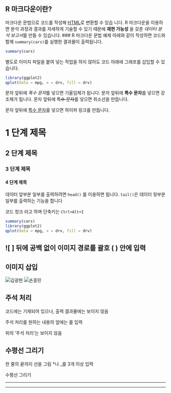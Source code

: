 ## R 마크다운이란?
마크다운 문법으로 코드를 작성해 [HTML](https://ko.wikipedia.org/wiki/HTML)로 변환할 수 있습 니다.
R 마크다운을 이용하면 분석 과정과 결과를 자세하게 기술할 수 있기 때문에 **재현 가능성** 을 갖춘
*데이터 분석 보고서*를 만들 수 있습니다.
### R 마크다운 문법 예제
아래와 같이 작성하면 코드와 함께 `summary(cars)`를 실행한 결과물이 출력됩니다.
```r
summary(cars)
```
별도로 이미지 파일을 붙여 넣는 작업을 하지 않아도 코드 아래에 그래프를 삽입할 수 있습니다.
```r
library(ggplot2)
qplot(data = mpg, x = drv, fill = drv)
```

문자 앞뒤에 *특수 문자*를 넣으면 기울임체가 됩니다.
문자 앞뒤에 **특수 문자**를 넣으면 강조체가 됩니다.
문자 앞뒤에 ~~특수 문자~~를 넣으면 취소선을 만듭니다.

문자 앞뒤에 [특수 문자](http://www.google.com/search?q=special+character)를 넣으면 하이퍼
링크를 만듭니다.

# 1 단계 제목
## 2 단계 제목
### 3 단계 제목
#### 4 단계 제목
데이터 앞부분 일부를 출력하려면 `head()` 를 이용하면 됩니다. `tail()`은 데이터 뒷부분 일부를
출력하는 기능을 합니다



코드 청크 라고 하며 단축키는 `Ctrl+Alt+I`

```r
summary(cars)
library(ggplot2)
qplot(data = mpg, x = drv, fill = drv)
```


## ![ ] 뒤에 공백 없이 이미지 경로를 괄호 ( ) 안에 입력
## 이미지 삽입

![김광현](http://flexible.img.hani.co.kr/flexible/normal/500/333/imgdb/original/2020/0823/20200823500617.jpg)
![손흥민](Data/son.jpg)


## 주석 처리
코드에는 기재되어 있으나, 출력 결과물에는 보이지 않음

주석 처리를 원하는 내용의 앞에는 <!--, 뒤에는 -->를 입력
<!-- 주석 처리 -->

위의 ‘주석 처리’는 보이지 않음


## 수평선 그리기

한 줄의 끝까지 선을 그림
*나 _를 3개 이상 입력

수평선 그리기  

***
___


